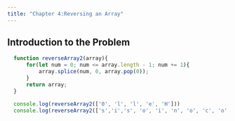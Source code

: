 ```yaml
---
title: "Chapter 4:Reversing an Array"
---
```


## Introduction to the Problem
```.js
  function reverseArray2(array){
      for(let num = 0; num <= array.length - 1; num += 1){
          array.splice(num, 0, array.pop(0));
      }
      return array;
  }

  console.log(reverseArray2(['0', 'l', 'l', 'e', 'H']))
  console.log(reverseArray2(['s','i','s', 'o', 'i', 'n', 'o', 'c', 'o', 'n', 'a', 'c', 'l', 'o', 'v', 'o', 'c', 'i', 'l', 'i', 's', 'c', 'i', 'p', 'o', 'c', 's', 'o', 'r', 'c', 'i', 'm', 'a', 'r', 't', 'l', 'u', 'o', 'n', 'o', 'm', 'u', 'e', 'n', 'P']))
```
